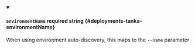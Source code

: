 
<details className="config-field" data-expandable="false" open>
<summary>

#### `environmentName` <span className="config-field-required" data-required="false">required</span> <span className="config-field-type">string</span> <span className="config-field-default"></span> <span className="config-field-enum"></span> {#deployments-tanka-environmentName}

When using environment auto-discovery, this maps to the `--name` parameter

</summary>



</details>
